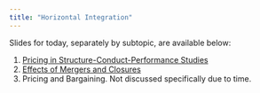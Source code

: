 ```yaml
---
title: "Horizontal Integration"
---
```


Slides for today, separately by subtopic, are available below:

1. [Pricing in Structure-Conduct-Performance Studies](/slides/class19-1.pdf)
2. [Effects of Mergers and Closures](/slides/class19-2.pdf)
3. Pricing and Bargaining. Not discussed specifically due to time.
